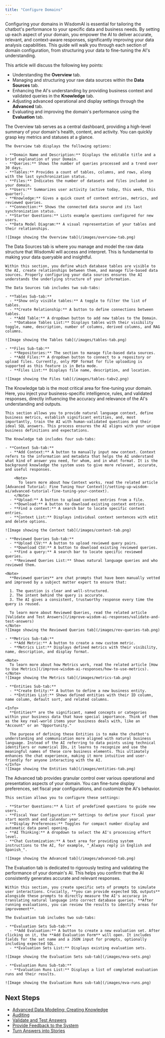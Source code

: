 ```yaml
---
title: "Configure Domains"
---
```


Configuring your domains in WisdomAI is essential for tailoring the chatbot's performance to your specific data and business needs. By setting up each aspect of your domain, you empower the AI to deliver accurate, relevant, and context-aware responses, significantly improving your data analysis capabilities. This guide will walk you through each section of domain configuration, from structuring your data to fine-tuning the AI's understanding.

This article will discuss the following key points:

- Understanding the **Overview** tab.
- Managing and structuring your raw data sources within the **Data Sources** tab.
- Enhancing the AI's understanding by providing business context and validated queries in the **Knowledge** tab.
- Adjusting advanced operational and display settings through the **Advanced** tab.
- Evaluating and improving the domain's performance using the **Evaluation** tab.

<AccordionGroup>
  <Accordion title="The Overview Tab">
    The Overview tab serves as a central dashboard, providing a high-level summary of your domain's health, content, and activity. You can quickly grasp key metrics and statuses at a glance.

    The Overview tab displays the following options:

    - **Domain Name and Description:** Displays the editable title and a brief explanation of your Domain.
    - **Queries:** Shows the number of queries processed and a trend over 30 days.
    - **Tables:** Provides a count of tables, columns, and rows, along with the last synchronization status.
    - **Files:** Indicates the number of datasets and files included in your domain.
    - **Users:** Summarizes user activity (active today, this week, this quarter).
    - **Knowledge:** Gives a quick count of context entries, metrics, and reviewed queries.
    - **Connection:** Shows the connected data source and its last synchronization status.
    - **Starter Questions:** Lists example questions configured for new users.
    - **Data Model Diagram:** A visual representation of your tables and their relationships.

    ![Image showing the Overview tab](/images/overview-tab.png)
  </Accordion>
  <Accordion title="The Data Sources Tab">
    The Data Sources tab is where you manage and model the raw data structure that WisdomAI will access and interpret. This is fundamental to making your data queryable and insightful.

    Within this section, you define which database tables are visible to the AI, create relationships between them, and manage file-based data sources. Properly configuring your data sources ensures the AI understands the underlying structure of your information.

    The Data Sources tab includes two sub-tabs:

    - **Tables Sub-tab:**
      - **Show only visible tables:** A toggle to filter the list of tables.
      - **Create Relationship:** A button to define connections between tables.
      - **Add Table:** A dropdown button to add new tables to the Domain.
      - **Database Tables List:** Displays tables with their visibility toggle, name, description, number of columns, derived columns, and RAG columns.

    ![Image showing the Tables tab](/images/tables-tab.png)

    - **Files Sub-tab:**
      - **Repositories:** The section to manage file-based data sources.
      - **Add Files:** A dropdown button to connect to a repository or upload files. Currently, only PDF format for file uploading is supported as this feature is in Beta mode.
      - **Files List:** Displays file name, description, and location.

    ![Image showing the Files tab](/images/tables-tabv2.png)
  </Accordion>
  <Accordion title="The Knowledge Tab">
    The Knowledge tab is the most critical area for fine-tuning your domain. Here, you inject your business-specific intelligence, rules, and validated responses, directly influencing the accuracy and relevance of the AI's understanding and outputs.

    This section allows you to provide natural language context, define business metrics, establish significant entities, and, most importantly, train the AI with human-validated questions and their ideal SQL answers. This process ensures the AI aligns with your unique business definitions and expectations.

    The Knowledge tab includes four sub-tabs:

    - **Context Sub-tab:**
      - **Add Context:** A button to manually input new context. Context refers to the information and metadata that helps the AI understand what kind of answer you need, for whom, and in what format. It is the background knowledge the system uses to give more relevant, accurate, and useful responses.

        <Note>
          To learn more about how Context works, read the related article [Advanced Tutorial: Fine Tuning Your Context](/setting-up-wisdom-ai/advanced-tutorial-fine-tuning-your-context).
        </Note>
      - **Upload:** A button to upload context entries from a file.
      - **Download:** A button to download existing context entries.
      - **Find a context:** A search bar to locate specific context entries.
      - **Context List:** Displays individual context sentences with edit and delete options.

    ![Image showing the Context tab](/images/context-tab.png)

    - **Reviewed Queries Sub-tab:**
      - **Upload CSV:** A button to upload reviewed query pairs.
      - **Download CSV:** A button to download existing reviewed queries.
      - **Find a query:** A search bar to locate specific reviewed queries.
      - **Reviewed Queries List:** Shows natural language queries and who reviewed them.

    <Note>
      **Reviewed queries** are chat prompts that have been manually vetted and improved by a subject matter expert to ensure that:

      1. The question is clear and well-structured.
      2. The intent behind the query is accurate.
      3. The AI gives a consistent, trustworthy response every time the query is reused.

      To learn more about Reviewed Queries, read the related article [Validate and Test Answers](/improve-wisdom-ai-responses/validate-and-test-answers)
    </Note>
    ![Image showing the Reviewed Queries tab](/images/rev-queries-tab.png)

    - **Metrics Sub-tab:**
      - **Add Metric:** A button to create a new custom metric.
      - **Metrics List:** Displays defined metrics with their visibility, name, description, and display format.

    <Note>
      To learn more about how Metrics work, read the related article [How to Use Metrics](/improve-wisdom-ai-responses/how-to-use-metrics).
    </Note>
    ![Image showing the Metrics tab](/images/metrics-tab.png)

    - **Entities Sub-tab:**
      - **Create Entity:** A button to define a new business entity.
      - **Entities List:** Shows defined entities with their ID column, name column, default sort, and related columns.

    <Info>
      **Entities** are the significant, named concepts or categories within your business data that have special importance. Think of them as the key real-world items your business deals with, like an "Account" or an "Opportunity."

      The purpose of defining these Entities is to make the chatbot's understanding and communication more aligned with natural business language. Instead of the AI referring to data points using technical identifiers or numerical IDs, it learns to recognize and use the meaningful names of these core business elements. This ultimately enhances the chat experience, making it more intuitive and user-friendly for anyone interacting with the AI.
    </Info>
    ![Image showing the Entities tab](/images/entities-tab.png)
  </Accordion>
  <Accordion title="The Advanced Tab">
    The Advanced tab provides granular control over various operational and presentation aspects of your domain. You can fine-tune display preferences, set fiscal year configurations, and customize the AI's behavior.

    This section allows you to configure these settings:

    - **Starter Questions:** A list of predefined questions to guide new users.
    - **Fiscal Year Configuration:** Settings to define your fiscal year start month and end calendar year.
    - **Display Preferences:** Toggles for compact number display and automatic data panel opening.
    - **AI Thinking:** A dropdown to select the AI's processing effort level.
    - **Chat Customization:** A text area for providing system instructions to the AI, for example, "_Always reply in English and Spanish_".

    ![Image showing the Advanced tab](/images/advanced-tab.png)
  </Accordion>
  <Accordion title="The Evaluation Tab">
    The Evaluation tab is dedicated to rigorously testing and validating the performance of your domain's AI. This helps you confirm that the AI consistently generates accurate and relevant responses.

    Within this section, you create specific sets of prompts to simulate user interactions. Crucially, **you can provide expected SQL outputs** alongside these prompts to directly measure the AI's accuracy in translating natural language into correct database queries. **After running evaluations, you can review the results to identify areas for improvement**.

    The Evaluation tab includes two sub-tabs:

    - **Evaluation Sets Sub-tab:**
      - **Add Evaluation:** A button to create a new evaluation set. After clicking on it, the **Add Evaluation Form** will open. It includes fields for the set name and a JSON input for prompts, optionally including expected SQL.
      - **Evaluation Sets List:** Displays existing evaluation sets.

    ![Image showing the Evaluation Sets sub-tab](/images/eva-sets.png)

    - **Evaluation Runs Sub-tab:**
      - **Evaluation Runs List:** Displays a list of completed evaluation runs and their results.

    ![Image showing the Evaluation Runs sub-tab](/images/eva-runs.png)
  </Accordion>
</AccordionGroup>

## Next Steps

- [Advanced Data Modeling: Creating Knowledge](/setting-up-wisdom-ai/advanced-data-modeling-creating-knowledge)
- [Auditing](/using-wisdom-ai-everyday/auditing)
- [Validate and Test Answers](/improve-wisdom-ai-responses/validate-and-test-answers)
- [Provide Feedback to the System](/setting-up-wisdom-ai/provide-feedback-to-the-system)
- [Turn Answers into Stories](/using-wisdom-ai-everyday/turn-answers-into-stories)